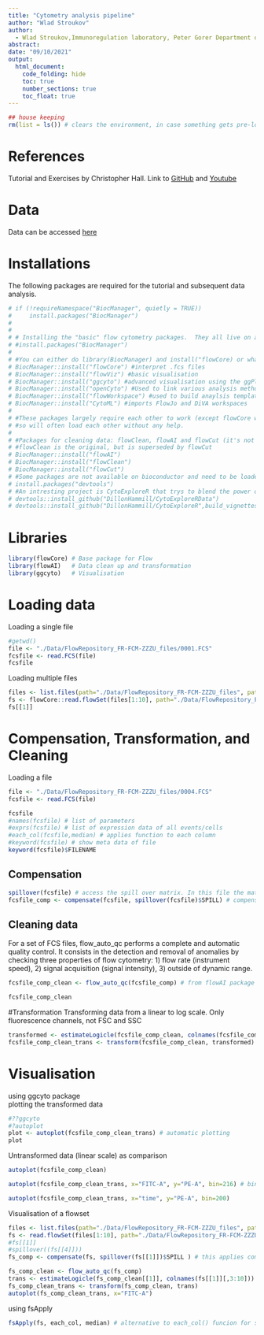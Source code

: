 ```yaml
---
title: "Cytometry analysis pipeline"
author: "Wlad Stroukov"
author: 
  - Wlad Stroukov,Immunoregulation laboratory, Peter Gorer Department of Immunology, School of Immunology and Microbial Science, King’s College London, wladislaw.stroukov@kcl.ac.uk
abstract: 
date: "09/10/2021"  
output:
  html_document: 
    code_folding: hide
    toc: true
    number_sections: true
    toc_float: true
---
```


```r
## house keeping
rm(list = ls()) # clears the environment, in case something gets pre-loaded from a previous session
```

# References
Tutorial and Exercises by Christopher Hall. Link to [GitHub](https://github.com/hally166/Cytometry-R-scripts) and [Youtube](https://www.youtube.com/watch?v=2INqQNMNaV0)


# Data
Data can be accessed [here](https://flowrepository.org/id/FR-FCM-ZZZU)


# Installations
The following packages are required for the tutorial and subsequent data analysis.
```r
# if (!requireNamespace("BiocManager", quietly = TRUE))
#     install.packages("BiocManager")
# 
# 
# # Installing the "basic" flow cytometry packages.  They all live on a repository called Bioconductor.
# #install.packages("BiocManager")
# 
# #You can either do library(BiocManager) and install("flowCore) or what I have done below.
# BiocManager::install("flowCore") #interpret .fcs files
# BiocManager::install("flowViz") #basic visualisation
# BiocManager::install("ggcyto") #advanced visualisation using the ggPlot nomenclature
# BiocManager::install("openCyto") #Used to link various analysis methodologies
# BiocManager::install("flowWorkspace") #used to build anaylsis templates
# BiocManager::install("CytoML") #imports FlowJo and DiVA workspaces
# 
# #These packages largely require each other to work (except flowCore which is the "base package) 
# #so will often load each other without any help.
# 
# #Packages for cleaning data: flowClean, flowAI and flowCut (it's not necessary to have all three)
# #flowClean is the original, but is superseded by flowCut
# BiocManager::install("flowAI")
# BiocManager::install("flowClean")
# BiocManager::install("flowCut")
# #Some packages are not available on bioconductor and need to be loaded straight from GitHub.  TO do this you need the package devtools.
# install.packages("devtools")
# #An intresting project is CytoExploreR that trys to blend the power of R with the ease of use of a mouse.
# devtools::install_github("DillonHammill/CytoExploreRData")
# devtools::install_github("DillonHammill/CytoExploreR",build_vignettes = TRUE)
```


# Libraries
```r
library(flowCore) # Base package for Flow
library(flowAI)   # Data clean up and transformation
library(ggcyto)   # Visualisation
```


# Loading data
Loading a single file
```r
#getwd()
file <- "./Data/FlowRepository_FR-FCM-ZZZU_files/0001.FCS"
fcsfile <- read.FCS(file)
fcsfile
```
Loading multiple files
```r
files <- list.files(path="./Data/FlowRepository_FR-FCM-ZZZU_files", pattern=".FCS")
fs <- flowCore::read.flowSet(files[1:10], path="./Data/FlowRepository_FR-FCM-ZZZU_files/") # load first 10 files
fs[[1]]
```

# Compensation, Transformation, and Cleaning

Loading a file
```r
file <- "./Data/FlowRepository_FR-FCM-ZZZU_files/0004.FCS"
fcsfile <- read.FCS(file)
```


```r
fcsfile
#names(fcsfile) # list of parameters
#exprs(fcsfile) # list of expression data of all events/cells
#each_col(fcsfile,median) # applies function to each column
#keyword(fcsfile) # show meta data of file
keyword(fcsfile)$FILENAME
```
## Compensation
```r
spillover(fcsfile) # access the spill over matrix. In this file the matrix contains no data
fcsfile_comp <- compensate(fcsfile, spillover(fcsfile)$SPILL) # compensate the file with the spillovermatrix save in the file itself.
```

## Cleaning data
For a set of FCS files, flow_auto_qc performs a complete and automatic quality control. It consists in the detection and removal of anomalies by checking three properties of flow cytometry: 1) flow rate (instrument speed), 2) signal acquisition (signal intensity), 3) outside of dynamic range.
```r
fcsfile_comp_clean <- flow_auto_qc(fcsfile_comp) # from flowAI package

```


```r
fcsfile_comp_clean
```
#Transformation
Transforming data from a linear to log scale. Only fluorescence channels, not FSC and SSC
```r
transformed <- estimateLogicle(fcsfile_comp_clean, colnames(fcsfile_comp_clean[,3:10])) # generates calculations for transformation
fcsfile_comp_clean_trans <- transform(fcsfile_comp_clean, transformed)
```

# Visualisation
using ggcyto package  
plotting the transformed data
```r
#??ggcyto
#?autoplot
plot <- autoplot(fcsfile_comp_clean_trans) # automatic plotting
plot
```
Untransformed data (linear scale) as comparison
```r
autoplot(fcsfile_comp_clean)
```
```r
autoplot(fcsfile_comp_clean_trans, x="FITC-A", y="PE-A", bin=216) # bin argument changes the size of the hexagons
```
```r
autoplot(fcsfile_comp_clean_trans, x="time", y="PE-A", bin=200)
```
Visualisation of a flowset  
```r
files <- list.files(path="./Data/FlowRepository_FR-FCM-ZZZU_files", pattern=".FCS")
fs <- read.flowSet(files[1:10], path="./Data/FlowRepository_FR-FCM-ZZZU_files/")
#fs[[1]]
#spillover((fs[[4]]))
fs_comp <- compensate(fs, spillover(fs[[1]])$SPILL ) # this applies compensation of a single file to the whole set. 

fs_comp_clean <- flow_auto_qc(fs_comp)
trans <- estimateLogicle(fs_comp_clean[[1]], colnames(fs[[1]][,3:10]))
fs_comp_clean_trans <- transform(fs_comp_clean, trans)
autoplot(fs_comp_clean_trans, x="FITC-A")
```

using fsApply
```r
fsApply(fs, each_col, median) # alternative to each_col() funcion for single files
```


